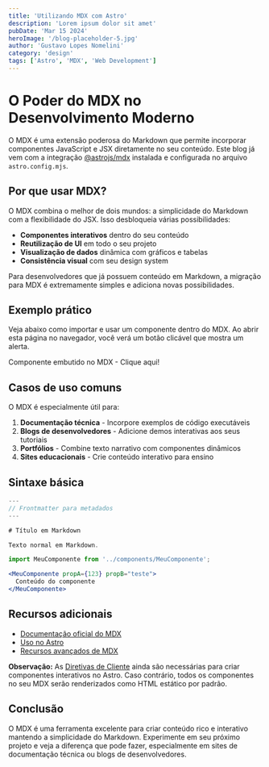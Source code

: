 ```yaml
---
title: 'Utilizando MDX com Astro'
description: 'Lorem ipsum dolor sit amet'
pubDate: 'Mar 15 2024'
heroImage: '/blog-placeholder-5.jpg'
author: 'Gustavo Lopes Nomelini'
category: 'design'
tags: ['Astro', 'MDX', 'Web Development']
---
```


# O Poder do MDX no Desenvolvimento Moderno

O MDX é uma extensão poderosa do Markdown que permite incorporar componentes JavaScript e JSX diretamente no seu conteúdo. Este blog já vem com a integração [@astrojs/mdx](https://docs.astro.build/en/guides/integrations-guide/mdx/) instalada e configurada no arquivo `astro.config.mjs`.

## Por que usar MDX?

O MDX combina o melhor de dois mundos: a simplicidade do Markdown com a flexibilidade do JSX. Isso desbloqueia várias possibilidades:

- **Componentes interativos** dentro do seu conteúdo
- **Reutilização de UI** em todo o seu projeto
- **Visualização de dados** dinâmica com gráficos e tabelas
- **Consistência visual** com seu design system

Para desenvolvedores que já possuem conteúdo em Markdown, a migração para MDX é extremamente simples e adiciona novas possibilidades.

## Exemplo prático

Veja abaixo como importar e usar um componente dentro do MDX.
Ao abrir esta página no navegador, você verá um botão clicável que mostra um alerta.


<HeaderLink href="#" onclick="alert('Componente MDX funcionando!')">
  Componente embutido no MDX - Clique aqui!
</HeaderLink>

## Casos de uso comuns

O MDX é especialmente útil para:

1. **Documentação técnica** - Incorpore exemplos de código executáveis
2. **Blogs de desenvolvedores** - Adicione demos interativas aos seus tutoriais
3. **Portfólios** - Combine texto narrativo com componentes dinâmicos
4. **Sites educacionais** - Crie conteúdo interativo para ensino

## Sintaxe básica

```jsx
---
// Frontmatter para metadados
---

# Título em Markdown

Texto normal em Markdown.

import MeuComponente from '../components/MeuComponente';

<MeuComponente propA={123} propB="teste">
  Conteúdo do componente
</MeuComponente>
```

## Recursos adicionais

- [Documentação oficial do MDX](https://mdxjs.com/docs/what-is-mdx)
- [Uso no Astro](https://docs.astro.build/en/guides/markdown-content/#markdown-and-mdx-pages)
- [Recursos avançados de MDX](https://docs.astro.build/en/guides/integrations-guide/mdx/#extended-markdown-config)

**Observação:** As [Diretivas de Cliente](https://docs.astro.build/en/reference/directives-reference/#client-directives) ainda são necessárias para criar componentes interativos no Astro. Caso contrário, todos os componentes no seu MDX serão renderizados como HTML estático por padrão.

## Conclusão

O MDX é uma ferramenta excelente para criar conteúdo rico e interativo mantendo a simplicidade do Markdown. Experimente em seu próximo projeto e veja a diferença que pode fazer, especialmente em sites de documentação técnica ou blogs de desenvolvedores.
